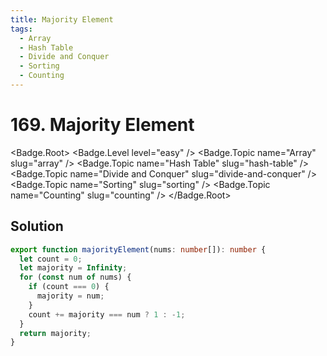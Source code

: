 ```yaml
---
title: Majority Element
tags:
  - Array
  - Hash Table
  - Divide and Conquer
  - Sorting
  - Counting
---
```


# 169. Majority Element

<Badge.Root>
  <Badge.Level level="easy" />
  <Badge.Topic name="Array" slug="array" />
  <Badge.Topic name="Hash Table" slug="hash-table" />
  <Badge.Topic name="Divide and Conquer" slug="divide-and-conquer" />
  <Badge.Topic name="Sorting" slug="sorting" />
  <Badge.Topic name="Counting" slug="counting" />
</Badge.Root>

## Solution

```typescript filename="solution.ts" copy
export function majorityElement(nums: number[]): number {
  let count = 0;
  let majority = Infinity;
  for (const num of nums) {
    if (count === 0) {
      majority = num;
    }
    count += majority === num ? 1 : -1;
  }
  return majority;
}
```

<ProblemLink
  codingSite="leetcode"
  href="https://leetcode.com/problems/majority-element"
  title="Majority Element"
/>
